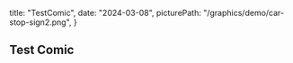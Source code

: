   title: "TestComic",
  date: "2024-03-08",
  picturePath: "/graphics/demo/car-stop-sign2.png",
}

## Test Comic

<TestComic />


>
